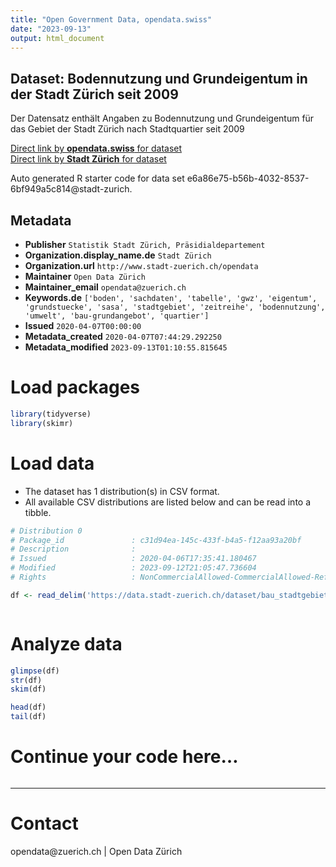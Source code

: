 ```yaml
---
title: "Open Government Data, opendata.swiss"
date: "2023-09-13"
output: html_document
---
```


## Dataset: Bodennutzung und Grundeigentum in der Stadt Zürich seit 2009


Der Datensatz enthält Angaben zu Bodennutzung und Grundeigentum für das Gebiet der Stadt Zürich nach Stadtquartier seit 2009


[Direct link by **opendata.swiss** for dataset](https://opendata.swiss/de/dataset/bodennutzung-und-grundeigentum-in-der-stadt-zurich-seit-2009)<br>
[Direct link by **Stadt Zürich** for dataset](https://data.stadt-zuerich.ch/dataset/bau_stadtgebiet_bodennutzung_grundeigentum_quartier_seit2009_od6120)

Auto generated R starter code for data set e6a86e75-b56b-4032-8537-6bf949a5c814@stadt-zurich.

## Metadata

- **Publisher** `Statistik Stadt Zürich, Präsidialdepartement`
- **Organization.display_name.de** `Stadt Zürich`
- **Organization.url** `http://www.stadt-zuerich.ch/opendata`
- **Maintainer** `Open Data Zürich`
- **Maintainer_email** `opendata@zuerich.ch`
- **Keywords.de** `['boden', 'sachdaten', 'tabelle', 'gwz', 'eigentum', 'grundstuecke', 'sasa', 'stadtgebiet', 'zeitreihe', 'bodennutzung', 'umwelt', 'bau-grundangebot', 'quartier']`
- **Issued** `2020-04-07T00:00:00`
- **Metadata_created** `2020-04-07T07:44:29.292250`
- **Metadata_modified** `2023-09-13T01:10:55.815645`


# Load packages

```r

library(tidyverse)
library(skimr)

```

# Load data

-   The dataset has 1 distribution(s) in CSV format.
-   All available CSV distributions are listed below and can be read into a tibble.

```r

# Distribution 0
# Package_id               : c31d94ea-145c-433f-b4a5-f12aa93a20bf
# Description              : 
# Issued                   : 2020-04-06T17:35:41.180467
# Modified                 : 2023-09-12T21:05:47.736604
# Rights                   : NonCommercialAllowed-CommercialAllowed-ReferenceNotRequired

df <- read_delim('https://data.stadt-zuerich.ch/dataset/bau_stadtgebiet_bodennutzung_grundeigentum_quartier_seit2009_od6120/download/BAU612OD6120.csv')



```

# Analyze data

```r

glimpse(df)
str(df)
skim(df)

head(df)
tail(df)

```

# Continue your code here...

```r

```

------------------------------------------------------------------------

# Contact

opendata@zuerich.ch | Open Data Zürich
